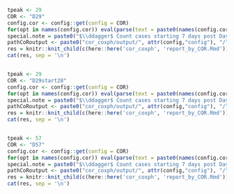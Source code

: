 
<!-- D29start28 is COV002 specific -->

```r

tpeak <- 29
COR <- "D29"
config.cor <- config::get(config = COR)
for(opt in names(config.cor)) eval(parse(text = paste0(names(config.cor[opt])," <- config.cor[[opt]]")))
special.note = paste0("$\\ddagger$ Count cases starting 7 days post Day 29.")
pathCoRoutput <- paste0("cor_coxph/output/", attr(config,"config"), "/", COR)
res = knitr::knit_child(c(here::here('cor_coxph', 'report_by_COR.Rmd')), quiet = TRUE)
cat(res, sep = '\n')


tpeak <- 29
COR <- "D29start28"
config.cor <- config::get(config = COR)
for(opt in names(config.cor)) eval(parse(text = paste0(names(config.cor[opt])," <- config.cor[[opt]]")))
special.note = paste0("$\\ddagger$ Count cases starting 7 days post Day 57.")
pathCoRoutput <- paste0("cor_coxph/output/", attr(config,"config"), "/", COR)
res = knitr::knit_child(c(here::here('cor_coxph', 'report_by_COR.Rmd')), quiet = TRUE)
cat(res, sep = '\n')


tpeak <- 57
COR <- "D57"
config.cor <- config::get(config = COR)
for(opt in names(config.cor)) eval(parse(text = paste0(names(config.cor[opt])," <- config.cor[[opt]]")))
special.note = paste0("$\\ddagger$ Count cases starting 7 days post Day 57.")
pathCoRoutput <- paste0("cor_coxph/output/", attr(config,"config"), "/", COR)
res = knitr::knit_child(c(here::here('cor_coxph', 'report_by_COR.Rmd')), quiet = TRUE)
cat(res, sep = '\n')


```
